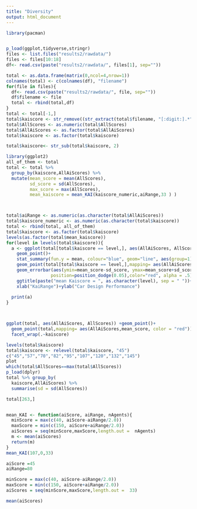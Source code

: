 ```yaml
---
title: "Diversity"
output: html_document
---
```


```r
library(pacman)


p_load(ggplot,tidyverse,stringr)
files <- list.files("results2/rawdata/")
files <- files[10:18]
df<- read.csv(paste("results2/rawdata/", files[1], sep=""))

total <- as.data.frame(matrix(0,ncol=4,nrow=1))
colnames(total) <- c(colnames(df), "filename")
for(file in files){
  df<- read.csv(paste("results2/rawdata/", file, sep=""))
  df$filename <- file
  total <- rbind(total,df)
}
total <- total[-1,]
total$kaiscore <- str_remove((str_extract(total$filename, "[:digit:].*")), ".csv")
total$AllScores <- as.numeric(total$AllScores)
total$AllAiScores <- as.factor(total$AllAiScores)
total$kaiscore <- as.factor(total$kaiscore)

total$kaiscore<- str_sub(total$kaiscore, 2)
```


```r
library(ggplot2)
all_of_them <- total
total <- total %>% 
  group_by(kaiscore,AllAiScores) %>% 
  mutate(mean_score = mean(AllScores),
         sd_score = sd(AllScores),
         max_score = max(AllScores),
         mean_kaiscore = mean_KAI(kaiscore_numeric,aiRange,33 ) )



total$aiRange <- as.numeric(as.character(total$AllAiScores))
total$kaiscore_numeric <- as.numeric(as.character(total$kaiscore))
total <- rbind(total, all_of_them)
total$kaiscore <- as.factor(total$kaiscore)
levels(as.factor(total$mean_kaiscore))
for(level in levels(total$kaiscore)){
  a <- ggplot(total[total$kaiscore == level,], aes(AllAiScores, AllScores, group = AllAiScores)) +
    geom_point()+   
    stat_summary(fun.y = mean, colour="blue", geom="line", aes(group=1))+
    geom_point(total[total$kaiscore == level,],mapping= aes(AllAiScores,mean_score, color = "red"))+
    geom_errorbar(aes(ymin=mean_score-sd_score, ymax=mean_score+sd_score), width=.2,
                 position=position_dodge(0.05),color="red", alpha = .5)+
    ggtitle(paste("mean Kaiscore = ", as.character(level), sep = " "))+
    xlab("KaiRange")+ylab("Car Design Performance")
  
  print(a)
}



ggplot(total, aes(AllAiScores, AllScores)) +geom_point()+ 
  geom_point(total,mapping= aes(AllAiScores,mean_score, color = "red"))+
  facet_wrap(.~kaiscore)

levels(total$kaiscore)
total$kaiscore <- relevel(total$kaiscore, "45")
c("45","57","70","82","95","107","120","132","145")
plot
which(total$AllScores==max(total$AllScores))
p_load(dplyr)
total %>% group_by(
  kaiscore,AllAiScores) %>% 
  summarise(sd = sd(AllScores))

total[263,]


mean_KAI <- function(aiScore, aiRange, nAgents){
  minScore = max(c(40, aiScore-aiRange/2.0))
  maxScore = min(c(150, aiScore+aiRange/2.0))
  aiScores = seq(minScore,maxScore,length.out =  nAgents)
  m <- mean(aiScores)
  return(m)
}
mean_KAI(107,0,33)

aiScore =45
aiRange=80

minScore = max(c(40, aiScore-aiRange/2.0))
maxScore = min(c(150, aiScore+aiRange/2.0))
aiScores = seq(minScore,maxScore,length.out =  33)

mean(aiScores)
```

